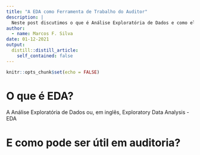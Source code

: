 ```yaml
---
title: "A EDA como Ferramenta de Trabalho do Auditor"
description: |
  Neste post discutimos o que é Análise Exploratória de Dados e como ela pode ser utilizada no processo de auditoria.
author:
  - name: Marcos F. Silva
date: 01-12-2021
output:
  distill::distill_article:
    self_contained: false
---
```



```r
knitr::opts_chunk$set(echo = FALSE)
```

# O que é EDA?

A Análise Exploratória de Dados ou, em inglês, Exploratory Data Analysis - EDA 



# E como pode ser útil em auditoria?







